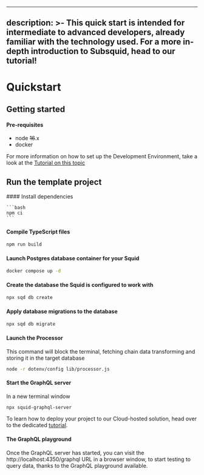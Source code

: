 
---
description: >-
  This quick start is intended for intermediate to advanced developers, already
  familiar with the technology used. For a more in-depth introduction to
  Subsquid, head to our tutorial!
---

# Quickstart

## Getting started

#### Pre-requisites

- node ~~16~~.x
- docker

For more information on how to set up the Development Environment, take a look at the [Tutorial on this topic](tutorial/development-environment-set-up.md)

## Run the template project

<CodeStep number={1}>
    #### Install dependencies

    ```bash
    npm ci
    ```
</CodeStep>

#### Compile TypeScript files

```bash
npm run build
```

#### Launch Postgres database container for your Squid

```bash
docker compose up -d
```

#### Create the database the Squid is configured to work with

```bash
npx sqd db create
```

#### Apply database migrations to the database

```bash
npx sqd db migrate
```

#### Launch the Processor

This command will block the terminal, fetching chain data transforming and storing it in the target database

```bash
node -r dotenv/config lib/processor.js
```

#### Start the GraphQL server

In a new terminal window

```bash
npx squid-graphql-server
```

To learn how to deploy your project to our Cloud-hosted solution, head over to the dedicated [tutorial](tutorial/deploy-your-squid.md).

#### The GraphQL playground

Once the GraphQL server has started, you can visit the http://localhost:4350/graphql URL in a browser window, to start testing to query data, thanks to the GraphQL playground available.
